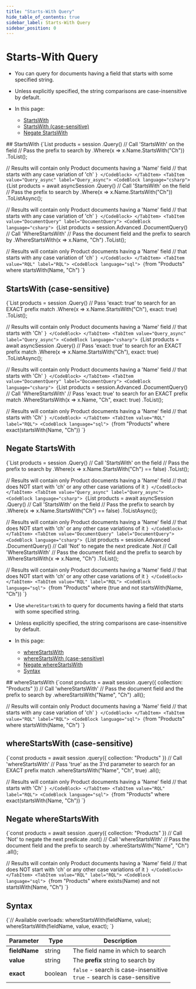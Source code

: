 ---
title: "Starts-With Query"
hide_table_of_contents: true
sidebar_label: Starts-With Query
sidebar_position: 0
---




# Starts-With Query
<LanguageSwitcher supportedLanguages={supportedLanguages} />
<LanguageContent language="csharp">

<Admonition type="note" title="">

* You can query for documents having a field that starts with some specified string.  

* Unless explicitly specified, the string comparisons are case-insensitive by default.

* In this page:
  * [StartsWith](../../../../client-api/session/querying/text-search/starts-with-query.mdx#startswith)
  * [StartsWith (case-sensitive)](../../../../client-api/session/querying/text-search/starts-with-query.mdx#startswith-(case-sensitive))
  * [Negate StartsWith](../../../../client-api/session/querying/text-search/starts-with-query.mdx#negate-startswith)

</Admonition>
## StartsWith

<Tabs groupId='languageSyntax'>
<TabItem value="Query" label="Query">
<CodeBlock language="csharp">
{`List<Product> products = session
    .Query<Product>()
     // Call 'StartsWith' on the field
     // Pass the prefix to search by
    .Where(x => x.Name.StartsWith("Ch"))
    .ToList();

// Results will contain only Product documents having a 'Name' field
// that starts with any case variation of 'ch'
`}
</CodeBlock>
</TabItem>
<TabItem value="Query_async" label="Query_async">
<CodeBlock language="csharp">
{`List<Product> products = await asyncSession
    .Query<Product>()
     // Call 'StartsWith' on the field
     // Pass the prefix to search by
    .Where(x => x.Name.StartsWith("Ch"))
    .ToListAsync();

// Results will contain only Product documents having a 'Name' field
// that starts with any case variation of 'ch'
`}
</CodeBlock>
</TabItem>
<TabItem value="DocumentQuery" label="DocumentQuery">
<CodeBlock language="csharp">
{`List<Product> products = session.Advanced
    .DocumentQuery<Product>()
     // Call 'WhereStartsWith'
     // Pass the document field and the prefix to search by
    .WhereStartsWith(x => x.Name, "Ch")
    .ToList();

// Results will contain only Product documents having a 'Name' field
// that starts with any case variation of 'ch'
`}
</CodeBlock>
</TabItem>
<TabItem value="RQL" label="RQL">
<CodeBlock language="sql">
{`from "Products"
where startsWith(Name, "Ch")
`}
</CodeBlock>
</TabItem>
</Tabs>



## StartsWith (case-sensitive)

<Tabs groupId='languageSyntax'>
<TabItem value="Query" label="Query">
<CodeBlock language="csharp">
{`List<Product> products = session
    .Query<Product>()
     // Pass 'exact: true' to search for an EXACT prefix match
    .Where(x => x.Name.StartsWith("Ch"), exact: true)
    .ToList();

// Results will contain only Product documents having a 'Name' field
// that starts with 'Ch'
`}
</CodeBlock>
</TabItem>
<TabItem value="Query_async" label="Query_async">
<CodeBlock language="csharp">
{`List<Product> products = await asyncSession
    .Query<Product>()
     // Pass 'exact: true' to search for an EXACT prefix match
    .Where(x => x.Name.StartsWith("Ch"), exact: true)
    .ToListAsync();

// Results will contain only Product documents having a 'Name' field
// that starts with 'Ch'
`}
</CodeBlock>
</TabItem>
<TabItem value="DocumentQuery" label="DocumentQuery">
<CodeBlock language="csharp">
{`List<Product> products = session.Advanced
    .DocumentQuery<Product>()
     // Call 'WhereStartsWith'
     // Pass 'exact: true' to search for an EXACT prefix match
    .WhereStartsWith(x => x.Name, "Ch", exact: true)
    .ToList();

// Results will contain only Product documents having a 'Name' field
// that starts with 'Ch'
`}
</CodeBlock>
</TabItem>
<TabItem value="RQL" label="RQL">
<CodeBlock language="sql">
{`from "Products"
where exact(startsWith(Name, "Ch"))
`}
</CodeBlock>
</TabItem>
</Tabs>



## Negate StartsWith

<Tabs groupId='languageSyntax'>
<TabItem value="Query" label="Query">
<CodeBlock language="csharp">
{`List<Product> products = session
    .Query<Product>()
     // Call 'StartsWith' on the field
     // Pass the prefix to search by
    .Where(x => x.Name.StartsWith("Ch") == false)
    .ToList();

// Results will contain only Product documents having a 'Name' field
// that does NOT start with 'ch' or any other case variations of it
`}
</CodeBlock>
</TabItem>
<TabItem value="Query_async" label="Query_async">
<CodeBlock language="csharp">
{`List<Product> products = await asyncSession
    .Query<Product>()
     // Call 'StartsWith' on the field
     // Pass the prefix to search by
    .Where(x => x.Name.StartsWith("Ch") == false)
    .ToListAsync();

// Results will contain only Product documents having a 'Name' field
// that does NOT start with 'ch' or any other case variations of it
`}
</CodeBlock>
</TabItem>
<TabItem value="DocumentQuery" label="DocumentQuery">
<CodeBlock language="csharp">
{`List<Product> products = session.Advanced
    .DocumentQuery<Product>()
     // Call 'Not' to negate the next predicate
    .Not
     // Call 'WhereStartsWith'
     // Pass the document field and the prefix to search by
    .WhereStartsWith(x => x.Name, "Ch")
    .ToList();

// Results will contain only Product documents having a 'Name' field
// that does NOT start with 'ch' or any other case variations of it
`}
</CodeBlock>
</TabItem>
<TabItem value="RQL" label="RQL">
<CodeBlock language="sql">
{`from "Products"
where (true and not startsWith(Name, "Ch"))
`}
</CodeBlock>
</TabItem>
</Tabs>




</LanguageContent>
<LanguageContent language="nodejs">

<Admonition type="note" title="">

* Use `whereStartsWith` to query for documents having a field that starts with some specified string.

* Unless explicitly specified, the string comparisons are case-insensitive by default.

* In this page:
  * [whereStartsWith](../../../../client-api/session/querying/text-search/starts-with-query.mdx#wherestartswith)  
  * [whereStartsWith (case-sensitive)](../../../../client-api/session/querying/text-search/starts-with-query.mdx#wherestartswith-(case-sensitive))  
  * [Negate whereStartsWith](../../../../client-api/session/querying/text-search/starts-with-query.mdx#negate-wherestartswith)  
  * [Syntax](../../../../client-api/session/querying/text-search/starts-with-query.mdx#syntax)  

</Admonition>
## whereStartsWith

<Tabs groupId='languageSyntax'>
<TabItem value="Query" label="Query">
<CodeBlock language="js">
{`const products = await session
    .query({ collection: "Products" })
     // Call 'whereStartsWith'
     // Pass the document field and the prefix to search by
    .whereStartsWith("Name", "Ch")
    .all();

// Results will contain only Product documents having a 'Name' field
// that starts with any case variation of 'ch'
`}
</CodeBlock>
</TabItem>
<TabItem value="RQL" label="RQL">
<CodeBlock language="sql">
{`from "Products"
where startsWith(Name, "Ch")
`}
</CodeBlock>
</TabItem>
</Tabs>



## whereStartsWith (case-sensitive)

<Tabs groupId='languageSyntax'>
<TabItem value="Query" label="Query">
<CodeBlock language="js">
{`const products = await session
    .query({ collection: "Products" })
    // Call 'whereStartsWith'
    // Pass 'true' as the 3'rd parameter to search for an EXACT prefix match
    .whereStartsWith("Name", "Ch", true)
    .all();

// Results will contain only Product documents having a 'Name' field
// that starts with 'Ch'
`}
</CodeBlock>
</TabItem>
<TabItem value="RQL" label="RQL">
<CodeBlock language="sql">
{`from "Products"
where exact(startsWith(Name, "Ch"))
`}
</CodeBlock>
</TabItem>
</Tabs>



## Negate whereStartsWith

<Tabs groupId='languageSyntax'>
<TabItem value="Query" label="Query">
<CodeBlock language="js">
{`const products = await session
    .query({ collection: "Products" })
    // Call 'Not' to negate the next predicate
    .not()
    // Call 'whereStartsWith'
    // Pass the document field and the prefix to search by
    .whereStartsWith("Name", "Ch")
    .all();

// Results will contain only Product documents having a 'Name' field
// that does NOT start with 'ch' or any other case variations of it
`}
</CodeBlock>
</TabItem>
<TabItem value="RQL" label="RQL">
<CodeBlock language="sql">
{`from "Products"
where exists(Name) and not startsWith(Name, "Ch")
`}
</CodeBlock>
</TabItem>
</Tabs>



## Syntax

<TabItem value="syntax" label="syntax">
<CodeBlock language="js">
{`// Available overloads:
whereStartsWith(fieldName, value);
whereStartsWith(fieldName, value, exact);
`}
</CodeBlock>
</TabItem>

| Parameter     | Type    | Description                                                               |
|---------------|---------|---------------------------------------------------------------------------|
| __fieldName__ | string  | The field name in which to search                                         |
| __value__     | string  | The __prefix__ string to search by                                        |
| __exact__     | boolean | `false` - search is case-insensitive<br/>`true` - search is case-sensitive |





</LanguageContent>

<!---
### Session
- [Query overview](../../../../client-api/session/querying/how-to-query)
- [Ends-With query](../../../../client-api/session/querying/text-search/ends-with-query)
- [Full-text search](../../../../client-api/session/querying/text-search/full-text-search)


-->